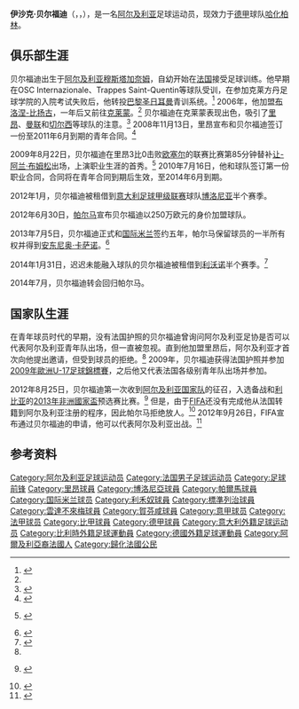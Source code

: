 {{noteTA|G1=football|G2=法甲|G3=意甲|G4=德甲
|1=zh-hans:贝尔福迪;zh-hk:比科迪;zh-hant:貝爾福迪;}}
{{Infobox football biography
| name = 伊沙克·贝尔福迪<br>إسحاق بلفوضيل
| image = BELFODIL, Ishak Werder 17-18 WP (cropped).jpg
| height = {{height|m=1.92}}
| fullname    = Ishak Belfodil
| birth_date  = {{Birth date and age|1992|1|12|df=yes}}
| birth_place = [[阿尔及利亚|阿尔及利亚]][[穆斯塔加奈姆|穆斯塔加奈姆]]
| currentclub = [[柏林赫塔體育俱樂部|哈化柏林]]
| clubnumber = 14
| position = [[前锋_(足球)|前锋]]
| youthyears1 = 2005–2006
| youthyears2 = 2006–2007
| youthyears3 = 2007–2008
| youthyears4 = 2008–2010
| youthclubs1 = [[巴黎圣日耳曼足球俱乐部|巴黎圣日耳曼]]
| youthclubs2 = [[Athletic_Club_de_Boulogne_Billencourt|布洛涅-比扬古]]
| youthclubs3 = [[克莱蒙足球俱乐部|克莱蒙]]
| youthclubs4 = [[里昂足球俱乐部|里昂]]
| clubs1 = [[里昂足球俱乐部|里昂]] | years1 = 2009–2012 | caps1 = 10 | goals1 = 0
| clubs2 = → [[博洛尼亚足球俱乐部|博洛尼亚]] (租借) | years2 = 2012 | caps2 = 8 | goals2 = 0
| clubs3 = [[帕尔马足球俱乐部|帕尔马]] | years3 = 2012–2013| caps3 = 33 | goals3 = 8
| clubs4 = [[国际米兰足球俱乐部|国际米兰]] | years4 = 2013–| caps4 = 8 | goals4 = 0 
| clubs5 = → [[利沃诺足球俱乐部|利沃诺]] (租借) | years5 = 2014 | caps5 = 17 | goals5 = 0 
| clubs6 = [[帕尔马足球俱乐部|帕尔马]] | years6 = 2014–2015 | caps6 = 23 | goals6 = 1
| clubs7 = [[賓尼耶斯體育會|賓尼耶斯]] | years7 = 2015–2016 | caps7 = 23 | goals7 = 11
| clubs8 = [[皇家標準列治|標準列治]] | years8 = 2016–2018 | caps8 = 28 | goals8 = 11
| clubs9 = → [[雲達不萊梅體育會|雲達不萊梅]] (租借) | years9 = 2017–2018 | caps9 = 26 | goals9 = 4 
| clubs10 = [[賀芬咸1899體育會|賀芬咸]] | years10 = 2018–2021 | caps10 = 47 | goals10 = 16  
| clubs11 = [[柏林赫塔體育俱樂部|哈化柏林]] | years11 = 2021– | caps11 = 4 | goals11 = 0
| nationalyears1 = 2009       | nationalteam1 = [[法国17岁以下国家足球队|法国U17]] | nationalcaps1 = 3 | nationalgoals1 = 0
| nationalyears2 = 2009–2010 | nationalteam2 = [[法国18岁以下国家足球队|法国U18]] | nationalcaps2 = 6 | nationalgoals2 = 2
| nationalyears3 = 2010–2011 | nationalteam3 = [[法国19岁以下国家足球队|法国U19]] | nationalcaps3 = 13 | nationalgoals3 = 2
| nationalyears4 = 2011       | nationalteam4 = [[法国20岁以下国家足球队|法国U20]] | nationalcaps4 = 2 | nationalgoals4 = 1
| nationalyears5 = 2013– | nationalteam5 = [[阿尔及利亚国家足球队|阿尔及利亚]] | nationalcaps5 = 17 | nationalgoals5 = 2
| ntupdate = 2018年10月16日
| pcupdate = 2021年9月25日
}}

'''伊沙克·贝尔福迪'''（'''{{rtl-lang|ar|إسحاق بلفوضيل}}'''，{{lang|fr|'''Ishak Belfodil'''}}，{{bd|1992年|1月12日|catIdx=Belfodil, Ishak}}），是一名[[阿尔及利亚|阿尔及利亚]]足球运动员，现效力于[[德甲|德甲]]球队[[柏林赫塔體育俱樂部|哈化柏林]]。

==俱乐部生涯==
贝尔福迪出生于[[阿尔及利亚|阿尔及利亚]][[穆斯塔加奈姆|穆斯塔加奈姆]]，自幼开始在[[法国|法国]]接受足球训练。他早期在OSC Internazionale、Trappes Saint-Quentin等球队受训，在参加克莱方丹足球学院的入院考试失败后，他转投[[巴黎圣日耳曼足球俱乐部|巴黎圣日耳曼]]青训系统。<ref name=belfodil_chance>{{cite news | url = http://www.francefootball.fr/FF/breves2009/20090508_151842_belfodil-la-france-une-chance.html | title = Belfodil: "La France, une chance" | date = 8 May 2009 | work = France Football | accessdate = 28 July 2010 | deadurl = yes | archiveurl = https://web.archive.org/web/20101022031152/http://www.francefootball.fr/FF/breves2009/20090508_151842_belfodil-la-france-une-chance.html | archivedate = 2010年10月22日 }}{{fr icon}}</ref> 2006年，他加盟[[Athletic_Club_de_Boulogne_Billencourt|布洛涅-比扬古]]，一年后又前往[[克莱蒙足球俱乐部|克莱蒙]]。<ref name="belfodil_chance"/> 贝尔福迪在克莱蒙表现出色，吸引了[[里昂足球俱乐部|里昂]]、[[曼彻斯特联足球俱乐部|曼联]]和[[切尔西足球俱乐部|切尔西]]等球队的注意。<ref>{{cite news | url = http://foot.transfert-mercato.com/23839-l-ol-arrache-une-perle-algerienne-des-mains-de-chelsea-et-mu.html | title = L'OL arrache une perle algérienne des mains de Chelsea et MU | work = Foot Transfer Mercato | accessdate = 28 July 2010 | archive-date = 2017-09-20 | archive-url = https://web.archive.org/web/20170920191232/http://foot.transfert-mercato.com/23839-l-ol-arrache-une-perle-algerienne-des-mains-de-chelsea-et-mu.html | dead-url = no }}{{fr icon}}</ref> 2008年11月13日，里昂宣布和贝尔福迪签订一份至2011年6月到期的青年合同。<ref>{{cite news | url = http://foot.transfert-mercato.com/23839-l-ol-arrache-une-perle-algerienne-des-mains-de-chelsea-et-mu.html | title = Un espoir Algerien a signe | date = 13 November 2008 | work = Mercato 365 | accessdate = 28 July 2010 | archive-date = 2017-09-20 | archive-url = https://web.archive.org/web/20170920191232/http://foot.transfert-mercato.com/23839-l-ol-arrache-une-perle-algerienne-des-mains-de-chelsea-et-mu.html | dead-url = no }}{{fr icon}}</ref>

2009年8月22日，贝尔福迪在里昂3比0击败[[欧塞尔足球俱乐部|欧塞尔]]的联赛比赛第85分钟替补[[让-阿兰·布姆松|让-阿兰·布姆松]]出场，上演职业生涯的首秀。<ref>{{cite news |url=http://www.lfp.fr/ligue1/feuilleMatch.asp?saison=2009/2010&code_evt=D1&num_ordre=1&code_jr_tr=J03 |title=Auxerre v. Lyon Match Report |date=22 August 2009 |work=Ligue de Football Professionnel |accessdate=28 July 2010 |deadurl=yes |archiveurl=https://web.archive.org/web/20091217110150/http://www.lfp.fr/ligue1/feuilleMatch.asp?saison=2009%2F2010&code_evt=D1&code_jr_tr=J03&num_ordre=1 |archivedate=2009-12-17 }} {{fr icon}}</ref> 2010年7月16日，他和球队签订第一份职业合同，合同将在青年合同到期后生效，至2014年6月到期。

2012年1月，贝尔福迪被租借到[[意大利足球甲级联赛|意大利足球甲级联赛]]球队[[博洛尼亚足球俱乐部|博洛尼亚]]半个赛季。

2012年6月30日，[[帕尔马足球俱乐部|帕尔马]]宣布贝尔福迪以250万欧元的身价加盟球队。

2013年7月5日，贝尔福迪正式和[[国际米兰足球俱乐部|国际米兰]]签约五年，帕尔马保留球员的一半所有权并得到[[安东尼奥·卡萨诺|安东尼奥·卡萨诺]]。<ref>{{Cite web |url=http://inter.titan24.com/2013-07-06/241825.html |title=欢迎加盟国际米兰， 伊沙克·贝尔福迪 |accessdate=2013-07-18 |archive-date=2013-07-09 |archive-url=https://web.archive.org/web/20130709024946/http://inter.titan24.com/2013-07-06/241825.html |dead-url=no }}</ref>

2014年1月31日，迟迟未能融入球队的贝尔福迪被租借到[[利沃诺足球俱乐部|利沃诺]]半个赛季。<ref>{{cite web|title=Ishak Belfodil joins Livorno|url=http://www.inter.it/en/news/44814|publisher=F.C. Internazionale Milano|date=31 January 2014|accessdate=31 January 2014|archive-date=2017-09-01|archive-url=https://web.archive.org/web/20170901113855/http://www.inter.it/en/news/44814|dead-url=no}}</ref>

2014年7月，贝尔福迪转会回归帕尔马。

==国家队生涯==
在青年球员时代的早期，没有法国护照的贝尔福迪曾询问阿尔及利亚足协是否可以代表阿尔及利亚青年队出场，但一直被忽视。直到他加盟里昂后，阿尔及利亚才首次向他提出邀请，但受到球员的拒绝。<ref name=belfodil_chance/> 2009年，贝尔福迪获得法国护照并参加[[2009年歐洲U-17足球錦標賽|2009年歐洲U-17足球錦標賽]]，之后他又代表法国各级别青年队出场并参加。

2012年8月25日，贝尔福迪第一次收到[[阿尔及利亚国家足球队|阿尔及利亚国家队]]的征召，入选备战和[[利比亚国家足球队|利比亚]]的[[2013年非洲國家盃|2013年非洲國家盃]]预选赛比赛。<ref>{{cite web |url=http://www.dzfoot.com/news-12028-en-la-liste-des-24-pour-le-match-contre-la-libye.php |title=La liste des 24 pour le match contre la Libye |publisher=DZFoot |author=Walid Z. |date=August 25, 2012 |accessdate=August 25, 2012 |deadurl=yes |archiveurl=https://web.archive.org/web/20120828031847/http://www.dzfoot.com/news-12028-en-la-liste-des-24-pour-le-match-contre-la-libye.php |archivedate=2012-08-28 }} {{fr icon}}</ref> 但是，由于[[FIFA|FIFA]]还没有完成他从法国转籍到阿尔及利亚注册的程序，因此帕尔马拒绝放人。<ref>{{cite web|url=http://www.dzfoot.com/news-12065-verts-belfodil-je-serais-la-pour-le-match-retour.php|title=Belfodil, "Je serais là pour le match retour"|publisher=DZfoot|date=September 4, 2012|accessdate=September 5, 2012|deadurl=yes|archiveurl=https://web.archive.org/web/20120905172043/http://www.dzfoot.com/news-12065-verts-belfodil-je-serais-la-pour-le-match-retour.php|archivedate=2012年9月5日}}{{fr icon}}</ref> 2012年9月26日，FIFA宣布通过贝尔福迪的申请，他可以代表阿尔及利亚出战。<ref>{{cite web|url=http://www.dzfoot.com/news-12192-en-ishak-belfodil-officiellement-qualifie-avec-l-algerie.php|title=Ishak Belfodil officiellement qualifié avec l'Algérie|date=September 26, 2012|accessdate=September 26, 2012|publisher=DZFoot|deadurl=yes|archiveurl=https://web.archive.org/web/20120928234657/http://www.dzfoot.com/news-12192-en-ishak-belfodil-officiellement-qualifie-avec-l-algerie.php|archivedate=2012年9月28日}}{{fr icon}}</ref>

==参考资料==
{{reflist}}

{{哈化柏林球員名單}}

{{DEFAULTSORT:Belfodil, Ishak}}
[[Category:阿尔及利亚足球运动员|Category:阿尔及利亚足球运动员]]
[[Category:法国男子足球运动员|Category:法国男子足球运动员]]
[[Category:足球前锋|Category:足球前锋]]
[[Category:里昂球員|Category:里昂球員]]
[[Category:博洛尼亞球員|Category:博洛尼亞球員]]
[[Category:帕爾馬球員|Category:帕爾馬球員]]
[[Category:国际米兰球员|Category:国际米兰球员]]
[[Category:利禾奴球員|Category:利禾奴球員]]
[[Category:標準列治球員|Category:標準列治球員]]
[[Category:雲達不來梅球員|Category:雲達不來梅球員]]
[[Category:賀芬咸球員|Category:賀芬咸球員]]
[[Category:意甲球员|Category:意甲球员]]
[[Category:法甲球员|Category:法甲球员]]
[[Category:比甲球員|Category:比甲球員]]
[[Category:德甲球員|Category:德甲球員]]
[[Category:意大利外籍足球运动员|Category:意大利外籍足球运动员]]
[[Category:比利時外籍足球運動員|Category:比利時外籍足球運動員]]
[[Category:德國外籍足球運動員|Category:德國外籍足球運動員]]
[[Category:阿爾及利亞裔法國人|Category:阿爾及利亞裔法國人]]
[[Category:歸化法國公民|Category:歸化法國公民]]